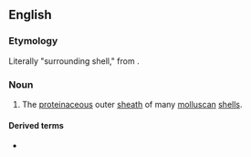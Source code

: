 ==English==

===Etymology===
Literally "surrounding shell," from {{prefix|peri|ostracum|lang=en}}.

===Noun===
{{en-noun|periostraca}}
{{wikipedia}}

# {{lb|en|malacology}} The [[proteinaceous]] outer [[sheath]] of many [[molluscan]] [[shell]]s.

====Derived terms====
* {{l|en|periostracal}}